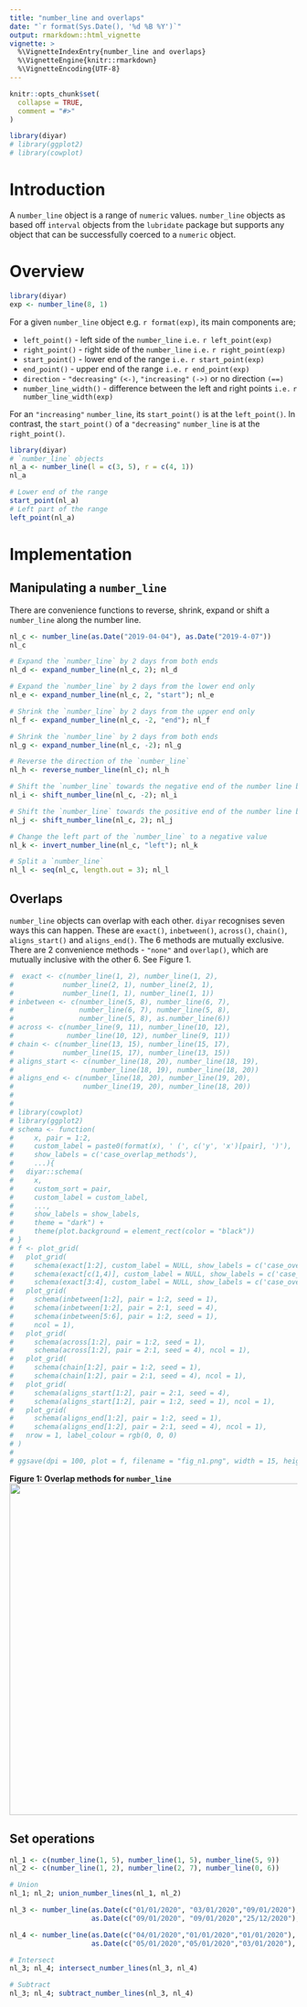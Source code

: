 ```yaml
---
title: "number_line and overlaps"
date: "`r format(Sys.Date(), '%d %B %Y')`"
output: rmarkdown::html_vignette
vignette: >
  %\VignetteIndexEntry{number_line and overlaps}
  %\VignetteEngine{knitr::rmarkdown}
  %\VignetteEncoding{UTF-8}
---
```


```r
knitr::opts_chunk$set(
  collapse = TRUE,
  comment = "#>"
)
```

```r
library(diyar)
# library(ggplot2)
# library(cowplot)
```

# Introduction
A `number_line` object is a range of `numeric` values. `number_line` objects as based off `interval` objects from the `lubridate` package but supports any object that can be successfully coerced to a `numeric` object.

# Overview
```r
library(diyar)
exp <- number_line(8, 1)
```

For a given `number_line` object e.g. ``r format(exp)``, its main components are;

+ `left_point()` - left side of the `number_line` `i.e.` ``r left_point(exp) `` 
+ `right_point()` - right side of the `number_line` `i.e.` ``r right_point(exp) ``
+ `start_point()` - lower end of the range `i.e.` ``r start_point(exp) ``
+ `end_point()` - upper end of the range `i.e.` ``r end_point(exp) ``
+ `direction` - `"decreasing"` `(<-)`, `"increasing"` `(->)` or no direction `(==)`
+ `number_line_width()` - difference between the left and right points `i.e.` ``r number_line_width(exp) ``

For an `"increasing"` `number_line`, its `start_point()` is at the `left_point()`. In contrast, the `start_point()` of a `"decreasing"` `number_line` is at the `right_point()`.

```r
library(diyar)
# `number_line` objects
nl_a <- number_line(l = c(3, 5), r = c(4, 1))
nl_a

# Lower end of the range
start_point(nl_a)
# Left part of the range
left_point(nl_a)
```

# Implementation

## Manipulating a `number_line`
There are convenience functions to reverse, shrink, expand or shift a `number_line` along the number line.

```r
nl_c <- number_line(as.Date("2019-04-04"), as.Date("2019-4-07"))
nl_c

# Expand the `number_line` by 2 days from both ends 
nl_d <- expand_number_line(nl_c, 2); nl_d

# Expand the `number_line` by 2 days from the lower end only
nl_e <- expand_number_line(nl_c, 2, "start"); nl_e

# Shrink the `number_line` by 2 days from the upper end only
nl_f <- expand_number_line(nl_c, -2, "end"); nl_f

# Shrink the `number_line` by 2 days from both ends
nl_g <- expand_number_line(nl_c, -2); nl_g

# Reverse the direction of the `number_line`
nl_h <- reverse_number_line(nl_c); nl_h

# Shift the `number_line` towards the negative end of the number line by 2 days 
nl_i <- shift_number_line(nl_c, -2); nl_i

# Shift the `number_line` towards the positive end of the number line by 2 days 
nl_j <- shift_number_line(nl_c, 2); nl_j

# Change the left part of the `number_line` to a negative value
nl_k <- invert_number_line(nl_c, "left"); nl_k

# Split a `number_line`
nl_l <- seq(nl_c, length.out = 3); nl_l
```

## Overlaps
`number_line` objects can overlap with each other. `diyar` recognises seven ways this can happen. These are `exact()`, `inbetween()`, `across()`, `chain()`, `aligns_start()` and `aligns_end()`. The 6 methods are mutually exclusive. There are 2 convenience methods - `"none"` and `overlap()`, which are mutually inclusive with the other 6. See Figure 1.

```r
#  exact <- c(number_line(1, 2), number_line(1, 2),
#            number_line(2, 1), number_line(2, 1),
#            number_line(1, 1), number_line(1, 1))
# inbetween <- c(number_line(5, 8), number_line(6, 7),
#                number_line(6, 7), number_line(5, 8),
#                number_line(5, 8), as.number_line(6))
# across <- c(number_line(9, 11), number_line(10, 12),
#             number_line(10, 12), number_line(9, 11))
# chain <- c(number_line(13, 15), number_line(15, 17),
#            number_line(15, 17), number_line(13, 15))
# aligns_start <- c(number_line(18, 20), number_line(18, 19),
#                   number_line(18, 19), number_line(18, 20))
# aligns_end <- c(number_line(18, 20), number_line(19, 20),
#                 number_line(19, 20), number_line(18, 20))
# 
# 
# library(cowplot)
# library(ggplot2)
# schema <- function(
#     x, pair = 1:2,
#     custom_label = paste0(format(x), ' (', c('y', 'x')[pair], ')'),
#     show_labels = c('case_overlap_methods'),
#     ...){
#   diyar::schema(
#     x,
#     custom_sort = pair,
#     custom_label = custom_label,
#     ...,
#     show_labels = show_labels,
#     theme = "dark") +
#     theme(plot.background = element_rect(color = "black"))
# }
# f <- plot_grid(
#   plot_grid(
#     schema(exact[1:2], custom_label = NULL, show_labels = c('case_overlap_methods', 'date')),
#     schema(exact[c(1,4)], custom_label = NULL, show_labels = c('case_overlap_methods', 'date')),
#     schema(exact[3:4], custom_label = NULL, show_labels = c('case_overlap_methods', 'date')), ncol = 1),
#   plot_grid(
#     schema(inbetween[1:2], pair = 1:2, seed = 1),
#     schema(inbetween[1:2], pair = 2:1, seed = 4),
#     schema(inbetween[5:6], pair = 1:2, seed = 1),
#     ncol = 1),
#   plot_grid(
#     schema(across[1:2], pair = 1:2, seed = 1),
#     schema(across[1:2], pair = 2:1, seed = 4), ncol = 1),
#   plot_grid(
#     schema(chain[1:2], pair = 1:2, seed = 1),
#     schema(chain[1:2], pair = 2:1, seed = 4), ncol = 1),
#   plot_grid(
#     schema(aligns_start[1:2], pair = 2:1, seed = 4),
#     schema(aligns_start[1:2], pair = 1:2, seed = 1), ncol = 1),
#   plot_grid(
#     schema(aligns_end[1:2], pair = 1:2, seed = 1),
#     schema(aligns_end[1:2], pair = 2:1, seed = 4), ncol = 1),
#   nrow = 1, label_colour = rgb(0, 0, 0)
# )
# 
# ggsave(dpi = 100, plot = f, filename = "fig_n1.png", width = 15, height = 9, units = "in")
```

**Figure 1: Overlap methods for `number_line`**
<img src = "fig_n1.png" width = "1000" height="580">

## Set operations
```r
nl_1 <- c(number_line(1, 5), number_line(1, 5), number_line(5, 9))
nl_2 <- c(number_line(1, 2), number_line(2, 7), number_line(0, 6))

# Union
nl_1; nl_2; union_number_lines(nl_1, nl_2)

nl_3 <- number_line(as.Date(c("01/01/2020", "03/01/2020","09/01/2020"), "%d/%m/%Y"),
                    as.Date(c("09/01/2020", "09/01/2020","25/12/2020"), "%d/%m/%Y"))

nl_4 <- number_line(as.Date(c("04/01/2020","01/01/2020","01/01/2020"), "%d/%m/%Y"),
                    as.Date(c("05/01/2020","05/01/2020","03/01/2020"), "%d/%m/%Y"))

# Intersect
nl_3; nl_4; intersect_number_lines(nl_3, nl_4)

# Subtract
nl_3; nl_4; subtract_number_lines(nl_3, nl_4)
```
